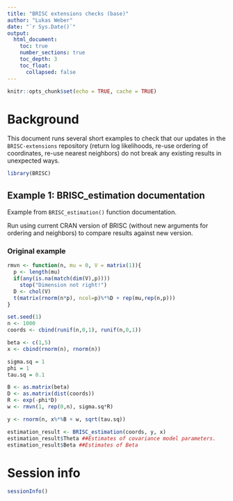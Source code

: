 ```yaml
---
title: "BRISC extensions checks (base)"
author: "Lukas Weber"
date: "`r Sys.Date()`"
output:
  html_document:
    toc: true
    number_sections: true
    toc_depth: 3
    toc_float:
      collapsed: false
---
```


```r
knitr::opts_chunk$set(echo = TRUE, cache = TRUE)
```


# Background

This document runs several short examples to check that our updates in the `BRISC-extensions` repository (return log likelihoods, re-use ordering of coordinates, re-use nearest neighbors) do not break any existing results in unexpected ways.

```r
library(BRISC)
```


## Example 1: BRISC_estimation documentation

Example from `BRISC_estimation()` function documentation.

Run using current CRAN version of BRISC (without new arguments for ordering and neighbors) to compare results against new version.


### Original example

```r
rmvn <- function(n, mu = 0, V = matrix(1)){
  p <- length(mu)
  if(any(is.na(match(dim(V),p))))
    stop("Dimension not right!")
  D <- chol(V)
  t(matrix(rnorm(n*p), ncol=p)%*%D + rep(mu,rep(n,p)))
}

set.seed(1)
n <- 1000
coords <- cbind(runif(n,0,1), runif(n,0,1))

beta <- c(1,5)
x <- cbind(rnorm(n), rnorm(n))

sigma.sq = 1
phi = 1
tau.sq = 0.1

B <- as.matrix(beta)
D <- as.matrix(dist(coords))
R <- exp(-phi*D)
w <- rmvn(1, rep(0,n), sigma.sq*R)

y <- rnorm(n, x%*%B + w, sqrt(tau.sq))

estimation_result <- BRISC_estimation(coords, y, x)
estimation_result$Theta ##Estimates of covariance model parameters.
estimation_result$Beta ##Estimates of Beta
```


# Session info

```r
sessionInfo()
```

